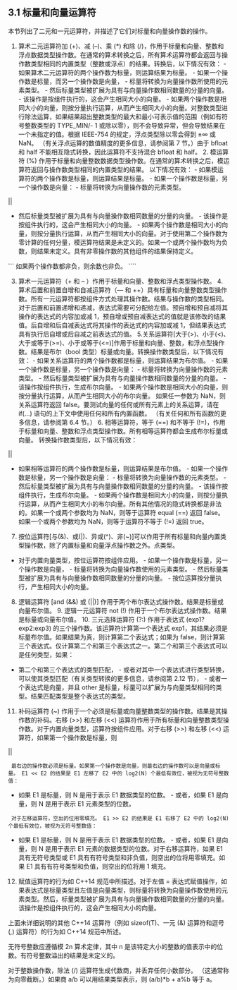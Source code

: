 ## 3.1 标量和向量运算符

本节列出了二元和一元运算符，并描述了它们对标量和向量操作数的操作。

1. 算术二元运算符加 (+)、减 (–)、乘 (\*) 和除 (/)，作用于标量和向量、整数和浮点数据类型操作数。在通常的算术转换之后，所有算术运算符都会返回与操作数类型相同的内置类型（整数或浮点）的结果。转换后，以下情况有效： - 如果算术二元运算符的两个操作数为标量，则运算结果为标量。 - 如果一个操作数是标量，而另一个操作数是向量， - 标量将转换为向量操作数所使用的元素类型。 - 然后标量类型被扩展为具有与向量操作数相同数量的分量的向量。 - 该操作是按组件执行的，这会产生相同大小的向量。 - 如果两个操作数是相同大小的向量，则按分量执行运算，从而产生相同大小的向量。对整数类型进行除法运算，如果结果超出整数类型的最大和最小可表示值的范围（例如有符号整数类型的 TYPE_MIN/- 1 或除以零），则不会导致异常，但会导致结果在一个未指定的值。根据 IEEE-754 的规定，浮点类型除以零会得到 ±∞ 或 NaN。 （有关浮点运算的数值精度的更多信息，请参阅第 7 节。）由于 bfloat 和 half 不能相互隐式转换，因此运算符不支持混合 bfloat 和 half。 2. 模运算符 (%) 作用于标量和向量整数数据类型操作数。在通常的算术转换之后，模运算符返回与操作数类型相同的内置类型的结果。 以下情况有效： - 如果模运算符的两个操作数是标量，则运算结果是标量。 - 如果一个操作数是标量，另一个操作数是向量： - 标量将转换为向量操作数的元素类型。

||

- 然后标量类型被扩展为具有与向量操作数相同数量的分量的向量。 - 该操作是按组件执行的，这会产生相同大小的向量。 - 如果两个操作数是相同大小的向量，则按分量执行运算，从而产生相同大小的向量。对于使用第二个操作数为零计算的任何分量，模运算符结果是未定义的。如果一个或两个操作数均为负数，则结果未定义。具有非零操作数的其他组件的结果保持定义。

``` 如果两个操作数都非负，则余数也非负。 ````

3. 算术一元运算符（+ 和 – ）作用于标量和向量、整数和浮点类型操作数。 4. 算术后置和前置自增和自减运算符（–– 和 ++）具有标量和向量整数类型操作数。所有一元运算符都按组件方式处理其操作数。结果与操作数的类型相同。对于后置和前置递增和递减，表达式需要可分配给左值。预自增和预自减将其操作的表达式的内容加或减 1，预自增或预自减表达式的值就是该修改的结果值。后自增和后自减表达式将其操作的表达式的内容加或减 1，但结果表达式具有执行后自增或后自减之前表达式的值。 5.关系运算符[大于(>)、小于(<)、大于或等于(>=)、小于或等于(<=)]作用于标量和向量、整数，和浮点型操作数。结果是布尔（bool 类型）标量或向量。转换操作数类型后，以下情况有效： - 如果关系运算符的两个操作数都是标量，则运算结果为布尔值。 - 如果一个操作数是标量，另一个操作数是向量： - 标量将转换为向量操作数的元素类型。 - 然后标量类型被扩展为具有与向量操作数相同数量的分量的向量。 - 该操作按组件执行，生成布尔向量。 - 如果两个操作数是相同大小的向量，则按分量执行运算，从而产生相同大小的布尔向量。 如果任一参数为 NaN，则关系运算符返回 false。要测试向量的任何或所有元素上的关系运算，请在 if(...) 语句的上下文中使用任何和所有内置函数。 （有关任何和所有函数的更多信息，请参阅第 6.4 节。） 6. 相等运算符，等于 (==) 和不等于 (!=)，作用于标量和向量、整数和浮点类型操作数。所有相等运算符都会生成布尔标量或向量。 转换操作数类型后，以下情况有效：

||

- 如果相等运算符的两个操作数是标量，则运算结果是布尔值。 - 如果一个操作数是标量，另一个操作数是向量： - 标量将转换为向量操作数的元素类型。 - 然后标量类型被扩展为具有与向量操作数相同数量的分量的向量。 - 该操作按组件执行，生成布尔向量。 - 如果两个操作数是相同大小的向量，则按分量执行运算，从而产生相同大小的布尔向量。所有其他情况的隐式转换都是非法的。如果一个或两个参数均为 NaN，则等于运算符 equal (==) 返回 false。如果一个或两个参数均为 NaN，则等于运算符不等于 (!=) 返回 true。

7. 按位运算符[与(&)、或(|)、异或(^)、非(~)]可以作用于所有标量和向量内置类型操作数，除了内置标量和向量浮点操作数之外。点类型。

- 对于内置向量类型，按位运算符按组件应用。 - 如果一个操作数是标量，另一个操作数是向量， - 标量将转换为向量操作数使用的元素类型。 - 然后标量类型被扩展为具有与向量操作数相同数量的分量的向量。 - 按位运算按分量执行，产生相同大小的向量。

8. 逻辑运算符 [and (&&) 或 (||)] 作用于两个布尔表达式操作数。结果是标量或向量布尔值。 9. 逻辑一元运算符 not (!) 作用于一个布尔表达式操作数。结果是标量或向量布尔值。 10. 三元选择运算符 (?:) 作用于表达式 (exp1?exp2:exp3) 的三个操作数。该运算符计算第一个表达式 exp1，其结果必须是标量布尔值。如果结果为真，则计算第二个表达式；如果为 false，则计算第三个表达式。仅计算第二个和第三个表达式之一。第二个和第三个表达式可以是任何类型，如果：

- 第二个和第三个表达式的类型匹配， - 或者对其中一个表达式进行类型转换，可以使其类型匹配（有关类型转换的更多信息，请参阅第 2.12 节）， - 或者一个表达式是向量，并且 other 是标量，标量可以扩展为与向量类型相同的类型。结果匹配类型是整个表达式的类型。

11. 补码运算符 (~) 作用于一个必须是标量或向量整数类型的操作数。结果是其操作数的补码。右移 (>>) 和左移 (<<) 运算符作用于所有标量和向量整数类型操作数。对于内置向量类型，运算符按组件应用。对于右移 (>>) 和左移 (<<) 运算符，如果第一个操作数是标量，则

||

` 最右边的操作数必须是标量。如果第一个操作数是向量，则最右边的操作数可以是向量或标量。 E1 << E2 的结果是 E1 左移了 E2 中的 log2(N) 个最低有效位，被视为无符号整数值：`

- 如果 E1 是标量，则 N 是用于表示 E1 数据类型的位数。 - 或者，如果 E1 是向量，则 N 是用于表示 E1 元素类型的位数。

` 对于左移运算符，空出的位用零填充。 E1 >> E2 的结果是 E1 右移了 E2 中的 log2(N) 个最低有效位，被视为无符号整数值：`

- 如果 E1 是标量，则 N 是用于表示 E1 数据类型的位数。 - 或者，如果 E1 是向量，则 N 是用于表示 E1 元素的数据类型的位数。对于右移运算符，如果 E1 具有无符号类型或 E1 具有有符号类型和非负值，则空出的位将用零填充。如果 E1 具有有符号类型和负值，则空出的位将用 1 填充。

12. 赋值运算符的行为如 C++14 规范中所描述。对于左值 = 表达式赋值操作，如果表达式是标量类型且左值是向量类型，则标量将转换为向量操作数使用的元素类型。然后，标量类型被扩展为具有与向量操作数相同数量的分量的向量。该操作是按组件执行的，这会产生相同大小的向量。

上面未详细说明的其他 C++14 运算符（例如 sizeof(T)、一元 (&) 运算符和逗号 (,) 运算符）的行为如 C++14 规范中所述。

无符号整数应遵循模 2n 算术定律，其中 n 是该特定大小的整数的值表示中的位数。有符号整数溢出的结果是未定义的。

对于整数操作数，除法 (/) 运算符生成代数商，并丢弃任何小数部分。 （这通常称为向零截断。）如果商 a/b 可以用结果类型表示，则 (a/b)\*b + a%b 等于 a。
